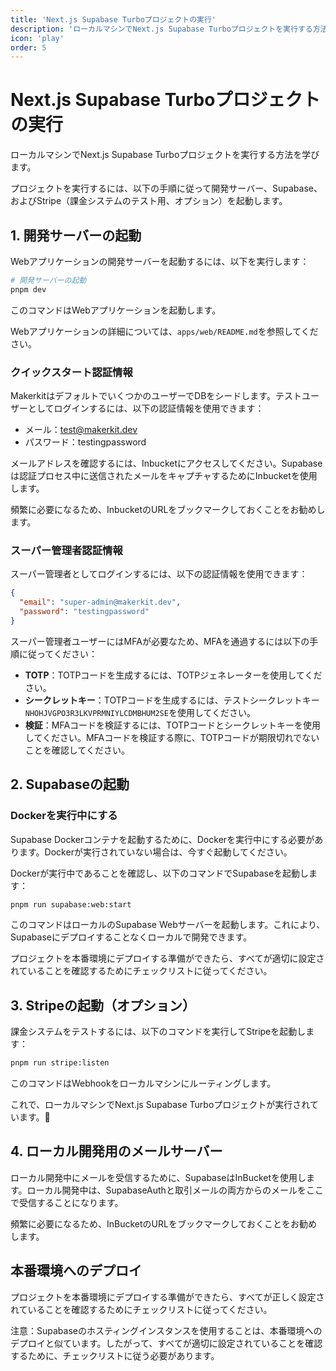 ```yaml
---
title: 'Next.js Supabase Turboプロジェクトの実行'
description: 'ローカルマシンでNext.js Supabase Turboプロジェクトを実行する方法'
icon: 'play'
order: 5
---
```


# Next.js Supabase Turboプロジェクトの実行

ローカルマシンでNext.js Supabase Turboプロジェクトを実行する方法を学びます。

プロジェクトを実行するには、以下の手順に従って開発サーバー、Supabase、およびStripe（課金システムのテスト用、オプション）を起動します。

## 1. 開発サーバーの起動

Webアプリケーションの開発サーバーを起動するには、以下を実行します：

```bash
# 開発サーバーの起動
pnpm dev
```

このコマンドはWebアプリケーションを起動します。

Webアプリケーションの詳細については、`apps/web/README.md`を参照してください。

### クイックスタート認証情報

MakerkitはデフォルトでいくつかのユーザーでDBをシードします。テストユーザーとしてログインするには、以下の認証情報を使用できます：

- メール：test@makerkit.dev
- パスワード：testingpassword

メールアドレスを確認するには、Inbucketにアクセスしてください。Supabaseは認証プロセス中に送信されたメールをキャプチャするためにInbucketを使用します。

頻繁に必要になるため、InbucketのURLをブックマークしておくことをお勧めします。

### スーパー管理者認証情報

スーパー管理者としてログインするには、以下の認証情報を使用できます：

```json
{
  "email": "super-admin@makerkit.dev",
  "password": "testingpassword"
}
```

スーパー管理者ユーザーにはMFAが必要なため、MFAを通過するには以下の手順に従ってください：

- **TOTP**：TOTPコードを生成するには、TOTPジェネレーターを使用してください。
- **シークレットキー**：TOTPコードを生成するには、テストシークレットキー`NHOHJVGPO3R3LKVPRMNIYLCDMBHUM2SE`を使用してください。
- **検証**：MFAコードを検証するには、TOTPコードとシークレットキーを使用してください。MFAコードを検証する際に、TOTPコードが期限切れでないことを確認してください。

## 2. Supabaseの起動

### Dockerを実行中にする

Supabase Dockerコンテナを起動するために、Dockerを実行中にする必要があります。Dockerが実行されていない場合は、今すぐ起動してください。

Dockerが実行中であることを確認し、以下のコマンドでSupabaseを起動します：

```bash
pnpm run supabase:web:start
```

このコマンドはローカルのSupabase Webサーバーを起動します。これにより、Supabaseにデプロイすることなくローカルで開発できます。

プロジェクトを本番環境にデプロイする準備ができたら、すべてが適切に設定されていることを確認するためにチェックリストに従ってください。

## 3. Stripeの起動（オプション）

課金システムをテストするには、以下のコマンドを実行してStripeを起動します：

```bash
pnpm run stripe:listen
```

このコマンドはWebhookをローカルマシンにルーティングします。

これで、ローカルマシンでNext.js Supabase Turboプロジェクトが実行されています。🚀

## 4. ローカル開発用のメールサーバー

ローカル開発中にメールを受信するために、SupabaseはInBucketを使用します。ローカル開発中は、SupabaseAuthと取引メールの両方からのメールをここで受信することになります。

頻繁に必要になるため、InBucketのURLをブックマークしておくことをお勧めします。

## 本番環境へのデプロイ

プロジェクトを本番環境にデプロイする準備ができたら、すべてが正しく設定されていることを確認するためにチェックリストに従ってください。

注意：Supabaseのホスティングインスタンスを使用することは、本番環境へのデプロイと似ています。したがって、すべてが適切に設定されていることを確認するために、チェックリストに従う必要があります。
